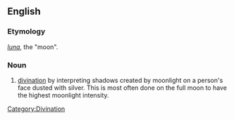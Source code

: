 ==English==

===Etymology===
{{L.}} ''[[luna]]'', the "moon".

===Noun===
{{en-noun|-}}

# [[divination]] by interpreting shadows created by moonlight on a person's face dusted with silver. This is most often done on the full moon to have the highest moonlight intensity.

[[Category:Divination]]